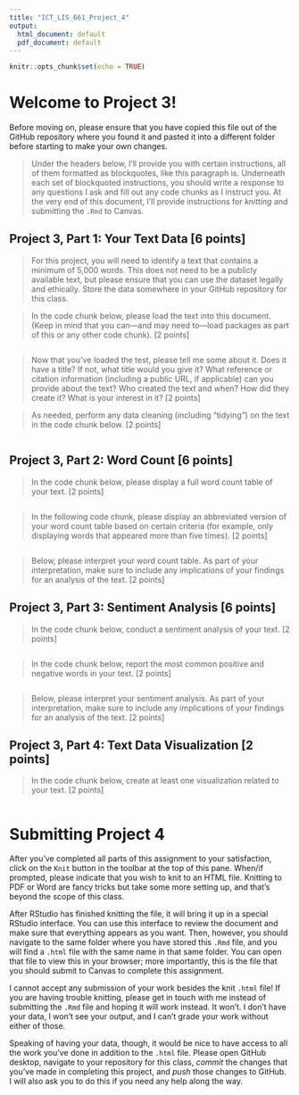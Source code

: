 ```yaml
---
title: "ICT_LIS_661_Project_4"
output:
  html_document: default
  pdf_document: default
---
```


```r
knitr::opts_chunk$set(echo = TRUE)
```


# Welcome to Project 3!

Before moving on, please ensure that you have copied this file out of the GitHub repository where you found it and pasted it into a different folder before starting to make your own changes.

> Under the headers below, I'll provide you with certain instructions, all of them formatted as blockquotes, like this paragraph is. Underneath each set of blockquoted instructions, you should write a response to any questions I ask and fill out any code chunks as I instruct you. At the very end of this document, I'll provide instructions for *knitting* and submitting the `.Rmd` to Canvas.

## Project 3, Part 1: Your Text Data [6 points]

> For this project, you will need to identify a text that contains a minimum of 5,000 words. This does not need to be a publicly available text, but please ensure that you can use the dataset legally and ethically. Store the data somewhere in your GitHub repository for this class.

> In the code chunk below, please load the text into this document. (Keep in mind that you can—and may need to—load packages as part of this or any other code chunk). [2 points]

```r

```

> Now that you've loaded the test, please tell me some about it. Does it have a title? If not, what title would you give it? What reference or citation information (including a public URL, if applicable) can you provide about the text? Who created the text and when? How did they create it? What is your interest in it? [2 points]





> As needed, perform any data cleaning (including "tidying") on the text in the code chunk below. [2 points]

```r

```


## Project 3, Part 2: Word Count [6 points]

> In the code chunk below, please display a full word count table of your text. [2 points]

```r

```

> In the following code chunk, please display an abbreviated version of your word count table based on certain criteria (for example, only displaying words that appeared more than five times). [2 points]

```r

```

> Below, please interpret your word count table. As part of your interpretation, make sure to include any implications of your findings for an analysis of the text. [2 points]





## Project 3, Part 3: Sentiment Analysis [6 points]

> In the code chunk below, conduct a sentiment analysis of your text. [2 points]

```r

```

> In the code chunk below, report the most common positive and negative words in your text. [2 points]

```r

```

> Below, please interpret your sentiment analysis. As part of your interpretation, make sure to include any implications of your findings for an analysis of the text. [2 points]




## Project 3, Part 4: Text Data Visualization [2 points]

> In the code chunk below, create at least one visualization related to your text. [2 points]

```r

```


# Submitting Project 4

After you've completed all parts of this assignment to your satisfaction, click on the `Knit` button in the toolbar at the top of this pane. When/if prompted, please indicate that you wish to knit to an HTML file. Knitting to PDF or Word are fancy tricks but take some more setting up, and that's beyond the scope of this class. 

After RStudio has finished knitting the file, it will bring it up in a special RStudio interface. You can use this interface to review the document and make sure that everything appears as you want. Then, however, you should navigate to the same folder where you have stored this `.Rmd` file, and you will find a `.html` file with the same name in that same folder. You can open that file to view this in your browser; more importantly, this is the file that you should submit to Canvas to complete this assignment.

I cannot accept any submission of your work besides the knit `.html` file! If you are having trouble knitting, please get in touch with me instead of submitting the `.Rmd` file and hoping it will work instead. It won't. I don't have your data, I won't see your output, and I can't grade your work without either of those.

Speaking of having your data, though, it would be nice to have access to all the work you've done in addition to the `.html` file. Please open GitHub desktop, navigate to your repository for this class, *commit* the changes that you've made in completing this project, and *push* those changes to GitHub. I will also ask you to do this if you need any help along the way.